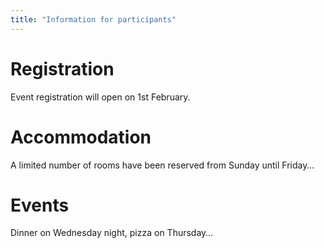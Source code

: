 ```yaml
---
title: "Information for participants"
---
```



# Registration

Event registration will open on 1st February.


# Accommodation

A limited number of rooms have been reserved from
Sunday until Friday...

# Events

Dinner on Wednesday night, pizza on Thursday...